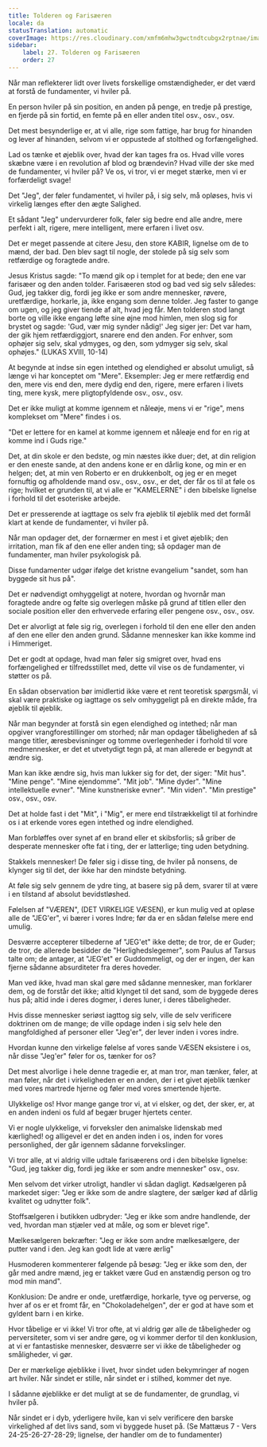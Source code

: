 ```yaml
---
title: Tolderen og Farisæeren
locale: da
statusTranslation: automatic
coverImage: https://res.cloudinary.com/xmfm6mhw3gwctndtcubgx2rptnae/image/upload/v1740468922/small_cover_tratado_de_psicologia_revolucionaria_a4c0dca4e0.webp
sidebar:
    label: 27. Tolderen og Farisæeren
    order: 27
---
```

Når man reflekterer lidt over livets forskellige omstændigheder, er det værd at forstå de fundamenter, vi hviler på.

En person hviler på sin position, en anden på penge, en tredje på prestige, en fjerde på sin fortid, en femte på en eller anden titel osv., osv., osv.

Det mest besynderlige er, at vi alle, rige som fattige, har brug for hinanden og lever af hinanden, selvom vi er oppustede af stolthed og forfængelighed.

Lad os tænke et øjeblik over, hvad der kan tages fra os. Hvad ville vores skæbne være i en revolution af blod og brændevin? Hvad ville der ske med de fundamenter, vi hviler på? Ve os, vi tror, vi er meget stærke, men vi er forfærdeligt svage!

Det "Jeg", der føler fundamentet, vi hviler på, i sig selv, må opløses, hvis vi virkelig længes efter den ægte Salighed.

Et sådant "Jeg" undervurderer folk, føler sig bedre end alle andre, mere perfekt i alt, rigere, mere intelligent, mere erfaren i livet osv.

Det er meget passende at citere Jesu, den store KABIR, lignelse om de to mænd, der bad. Den blev sagt til nogle, der stolede på sig selv som retfærdige og foragtede andre.

Jesus Kristus sagde: "To mænd gik op i templet for at bede; den ene var farisæer og den anden tolder. Farisæeren stod og bad ved sig selv således: Gud, jeg takker dig, fordi jeg ikke er som andre mennesker, røvere, uretfærdige, horkarle, ja, ikke engang som denne tolder. Jeg faster to gange om ugen, og jeg giver tiende af alt, hvad jeg får. Men tolderen stod langt borte og ville ikke engang løfte sine øjne mod himlen, men slog sig for brystet og sagde: 'Gud, vær mig synder nådig!' Jeg siger jer: Det var ham, der gik hjem retfærdiggjort, snarere end den anden. For enhver, som ophøjer sig selv, skal ydmyges, og den, som ydmyger sig selv, skal ophøjes." (LUKAS XVIII, 10-14)

At begynde at indse sin egen intethed og elendighed er absolut umuligt, så længe vi har konceptet om "Mere". Eksempler: Jeg er mere retfærdig end den, mere vis end den, mere dydig end den, rigere, mere erfaren i livets ting, mere kysk, mere pligtopfyldende osv., osv., osv.

Det er ikke muligt at komme igennem et nåleøje, mens vi er "rige", mens komplekset om "Mere" findes i os.

"Det er lettere for en kamel at komme igennem et nåleøje end for en rig at komme ind i Guds rige."

Det, at din skole er den bedste, og min næstes ikke duer; det, at din religion er den eneste sande, at den andens kone er en dårlig kone, og min er en helgen; det, at min ven Roberto er en drukkenbolt, og jeg er en meget fornuftig og afholdende mand osv., osv., osv., er det, der får os til at føle os rige; hvilket er grunden til, at vi alle er "KAMELERNE" i den bibelske lignelse i forhold til det esoteriske arbejde.

Det er presserende at iagttage os selv fra øjeblik til øjeblik med det formål klart at kende de fundamenter, vi hviler på.

Når man opdager det, der fornærmer en mest i et givet øjeblik; den irritation, man fik af den ene eller anden ting; så opdager man de fundamenter, man hviler psykologisk på.

Disse fundamenter udgør ifølge det kristne evangelium "sandet, som han byggede sit hus på".

Det er nødvendigt omhyggeligt at notere, hvordan og hvornår man foragtede andre og følte sig overlegen måske på grund af titlen eller den sociale position eller den erhvervede erfaring eller pengene osv., osv., osv.

Det er alvorligt at føle sig rig, overlegen i forhold til den ene eller den anden af den ene eller den anden grund. Sådanne mennesker kan ikke komme ind i Himmeriget.

Det er godt at opdage, hvad man føler sig smigret over, hvad ens forfængelighed er tilfredsstillet med, dette vil vise os de fundamenter, vi støtter os på.

En sådan observation bør imidlertid ikke være et rent teoretisk spørgsmål, vi skal være praktiske og iagttage os selv omhyggeligt på en direkte måde, fra øjeblik til øjeblik.

Når man begynder at forstå sin egen elendighed og intethed; når man opgiver vrangforestillinger om storhed; når man opdager tåbeligheden af så mange titler, æresbevisninger og tomme overlegenheder i forhold til vore medmennesker, er det et utvetydigt tegn på, at man allerede er begyndt at ændre sig.

Man kan ikke ændre sig, hvis man lukker sig for det, der siger: "Mit hus". "Mine penge". "Mine ejendomme". "Mit job". "Mine dyder". "Mine intellektuelle evner". "Mine kunstneriske evner". "Min viden". "Min prestige" osv., osv., osv.

Det at holde fast i det "Mit", i "Mig", er mere end tilstrækkeligt til at forhindre os i at erkende vores egen intethed og indre elendighed.

Man forbløffes over synet af en brand eller et skibsforlis; så griber de desperate mennesker ofte fat i ting, der er latterlige; ting uden betydning.

Stakkels mennesker! De føler sig i disse ting, de hviler på nonsens, de klynger sig til det, der ikke har den mindste betydning.

At føle sig selv gennem de ydre ting, at basere sig på dem, svarer til at være i en tilstand af absolut bevidstløshed.

Følelsen af "VÆREN", (DET VIRKELIGE VÆSEN), er kun mulig ved at opløse alle de "JEG'er", vi bærer i vores Indre; før da er en sådan følelse mere end umulig.

Desværre accepterer tilbederne af "JEG'et" ikke dette; de tror, de er Guder; de tror, de allerede besidder de "Herlighedslegemer", som Paulus af Tarsus talte om; de antager, at "JEG'et" er Guddommeligt, og der er ingen, der kan fjerne sådanne absurditeter fra deres hoveder.

Man ved ikke, hvad man skal gøre med sådanne mennesker, man forklarer dem, og de forstår det ikke; altid klynget til det sand, som de byggede deres hus på; altid inde i deres dogmer, i deres luner, i deres tåbeligheder.

Hvis disse mennesker seriøst iagttog sig selv, ville de selv verificere doktrinen om de mange; de ville opdage inden i sig selv hele den mangfoldighed af personer eller "Jeg'er", der lever inden i vores indre.

Hvordan kunne den virkelige følelse af vores sande VÆSEN eksistere i os, når disse "Jeg'er" føler for os, tænker for os?

Det mest alvorlige i hele denne tragedie er, at man tror, man tænker, føler, at man føler, når det i virkeligheden er en anden, der i et givet øjeblik tænker med vores martrede hjerne og føler med vores smertende hjerte.

Ulykkelige os! Hvor mange gange tror vi, at vi elsker, og det, der sker, er, at en anden indeni os fuld af begær bruger hjertets center.

Vi er nogle ulykkelige, vi forveksler den animalske lidenskab med kærlighed! og alligevel er det en anden inden i os, inden for vores personlighed, der går igennem sådanne forvekslinger.

Vi tror alle, at vi aldrig ville udtale farisæerens ord i den bibelske lignelse: "Gud, jeg takker dig, fordi jeg ikke er som andre mennesker" osv., osv.

Men selvom det virker utroligt, handler vi sådan dagligt. Kødsælgeren på markedet siger: "Jeg er ikke som de andre slagtere, der sælger kød af dårlig kvalitet og udnytter folk".

Stoffsælgeren i butikken udbryder: "Jeg er ikke som andre handlende, der ved, hvordan man stjæler ved at måle, og som er blevet rige".

Mælkesælgeren bekræfter: "Jeg er ikke som andre mælkesælgere, der putter vand i den. Jeg kan godt lide at være ærlig"

Husmoderen kommenterer følgende på besøg: "Jeg er ikke som den, der går med andre mænd, jeg er takket være Gud en anstændig person og tro mod min mand".

Konklusion: De andre er onde, uretfærdige, horkarle, tyve og perverse, og hver af os er et fromt får, en "Chokoladehelgen", der er god at have som et gyldent barn i en kirke.

Hvor tåbelige er vi ikke! Vi tror ofte, at vi aldrig gør alle de tåbeligheder og perversiteter, som vi ser andre gøre, og vi kommer derfor til den konklusion, at vi er fantastiske mennesker, desværre ser vi ikke de tåbeligheder og småligheder, vi gør.

Der er mærkelige øjeblikke i livet, hvor sindet uden bekymringer af nogen art hviler. Når sindet er stille, når sindet er i stilhed, kommer det nye.

I sådanne øjeblikke er det muligt at se de fundamenter, de grundlag, vi hviler på.

Når sindet er i dyb, yderligere hvile, kan vi selv verificere den barske virkelighed af det livs sand, som vi byggede huset på. (Se Mattæus 7 - Vers 24-25-26-27-28-29; lignelse, der handler om de to fundamenter)

